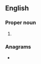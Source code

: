 ==English==

===Proper noun===
{{en-proper noun}}

# {{abbreviation of|Oaxaca|lang=en}}

===Anagrams===
* {{anagrams|en|-axo-|AOX|axo-|oxa-}}